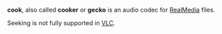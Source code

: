{{codec audio|id=cook|mod=real}}
{{mmwiki|RealAudio cook}}
'''cook''', also called '''cooker''' or '''gecko''' is an audio codec for [[RealMedia]] files.

Seeking is not fully supported in [[VLC]].